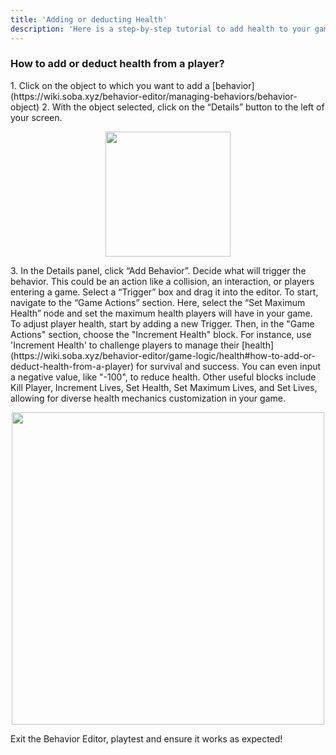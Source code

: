 ```yaml
---
title: 'Adding or deducting Health'
description: 'Here is a step-by-step tutorial to add health to your game'
---
```


### How to add or deduct health from a player?

<Steps>
  <Step title="First Step">
<Accordion title="The basics for all behaviors">
    1. Click on the object to which you want to add a [behavior](https://wiki.soba.xyz/behavior-editor/managing-behaviors/behavior-object)
    2. With the object selected, click on the “Details” button to the left of your screen.
    <p align="center">
      <img width="200" noZoom src="https://i.imgur.com/jMSZzP8.png" /> </p>
    3. In the Details panel, click “Add Behavior”.
</Accordion>
  </Step>
  <Step title="Second Step">
Decide what will trigger the behavior. This could be an action like a collision, an interaction, or players entering a game. Select a “Trigger” box and drag it into the editor. 
 </Step>
  <Step title="Third Step">
To start, navigate to the “Game Actions” section. Here, select the “Set Maximum Health” node and set the maximum health players will have in your game.
 </Step>
<Step title="Fourth Step">
To adjust player health, start by adding a new Trigger. Then, in the "Game Actions" section, choose the "Increment Health" block. For instance, use 'Increment Health' to challenge players to manage their [health](https://wiki.soba.xyz/behavior-editor/game-logic/health#how-to-add-or-deduct-health-from-a-player) for survival and success. You can even input a negative value, like "-100", to reduce health. Other useful blocks include Kill Player, Increment Lives, Set Health, Set Maximum Lives, and Set Lives, allowing for diverse health mechanics customization in your game.
  <Accordion title="Behavior Image">
    <p align="center">
      <img width="500" noZoom src="https://i.imgur.com/8DqvFsd.png" />
      </p>
  </Accordion>
  </Step>
<Step title="Fifth Step">
Exit the Behavior Editor, playtest and ensure it works as expected!
</Step>
</Steps>
